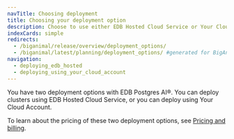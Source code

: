 ```yaml
---
navTitle: Choosing deployment
title: Choosing your deployment option
description: Choose to use either EDB Hosted Cloud Service or Your Cloud Account.
indexCards: simple
redirects:
  - /biganimal/release/overview/deployment_options/
  - /biganimal/latest/planning/deployment_options/ #generated for BigAnimal URL path removal branch
navigation:
  - deploying_edb_hosted
  - deploying_using_your_cloud_account
---
```


You have two deployment options with EDB Postgres AI®. You can deploy clusters using EDB Hosted Cloud Service, or you can deploy using Your Cloud Account.

To learn about the pricing of these two deployment options, see [Pricing and billing](/edb-postgres-ai/cloud-service/references/pricing_and_billing/).
